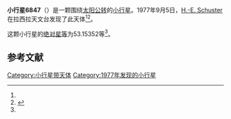 {{Infobox planet
| bgcolour = #FFFFC0
| name = 6847 Kunz-Hallstein
| symbol = 
| image = 
| caption = 
| discovery = yes
| discovery_ref = 
| discoverer = [[H.-E._Schuster|H.-E. Schuster]]
| discovery_site = [[拉西拉天文台|拉西拉天文台]] 
| discovered = 1977年9月5日
| designations = yes
| mp_name = 
| named_after = 
| alt_names = 1977 RL/ 1988 VP1
| mp_category = [[越火小行星|越火小行星]]
| orbit_ref = <ref name="a">[http://ssd.jpl.nasa.gov/sbdb.cgi?sstr=6847 6847 Kunz-Hallstein] {{Wayback|url=http://ssd.jpl.nasa.gov/sbdb.cgi?sstr=6847 |date=20140828234825 }}，小行星數據庫瀏覽器（JPL Small-Body Database Browser）－[[美国国家航空航天局|美国国家航空航天局]]喷气推进实验室</ref>
| epoch = 2456400.5 (2013年4月18日更新)
| aphelion = {{convert|2.9903853|AU|km|3|abbr=on|lk=out}}
| perihelion = {{convert|1.6519849|AU|km|3|abbr=on}}
| semimajor = {{convert|2.3211851|AU|km|3|abbr=on}}
| eccentricity = 0.2883011
| period = 1291.704288 [[日|日]]<br />3.54[[儒略年|儒略年]]
| avg_speed = 
| inclination = 24.59788
| asc_node = 48.52990
| mean_anomaly = 
| arg_peri = 53.15352
| satellites = 
| physical_characteristics = yes
| dimensions = 
| mass = 
| density = 
| surface_grav = 
| escape_velocity = 
| sidereal_day = 
| axial_tilt = 
| pole_ecliptic_lat = 
| pole_ecliptic_lon = 
| albedo = 
| temperatures= 
| temp_name1 = 
| mean_temp_1 = 
| max_temp_1 = 
| temp_name2 = 
| max_temp_2 = 
| spectral_type = 
| abs_magnitude = 53.15352
}}

'''小行星6847'''（{{lang-en|6847 Kunz-Hallstein}}）是一颗围绕[[太阳|太阳]][[公转|公转]]的[[小行星|小行星]]。1977年9月5日，[[H.-E._Schuster|H.-E. Schuster]]在拉西拉天文台发现了此天体<ref name="a" /><ref>{{cite news|title=小行星列表|url=http://cfa-www.harvard.edu/iau/lists/NumberedMPs.txt|accessdate=2013-07-08|newspaper=哈佛大学|archive-date=2008-05-17|archive-url=https://web.archive.org/web/20080517010638/http://cfa-www.harvard.edu/iau/lists/NumberedMPs.txt|dead-url=no}}</ref>。

这颗小行星的[[绝对星等|绝对星等]]为53.15352等<ref name="a" />。

==参考文献==
{{reflist}}
{{Minor Planet Number|[[小行星6846|小行星6846]]|[[小行星6848|小行星6848]]}}

{{小天体}}

[[Category:小行星带天体|Category:小行星带天体]]
[[Category:1977年发现的小行星|Category:1977年发现的小行星]]

{{asteroid-stub}}